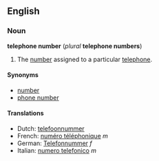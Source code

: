 ==English==
===Noun===
'''telephone number''' (''plural'' '''telephone numbers''')

#The [[number]] assigned to a particular [[telephone]].

====Synonyms====
*[[number]]
*[[phone number]]

====Translations====
*Dutch: [[telefoonnummer]]
*French: [[numéro téléphonique]] ''m''
*German: [[Telefonnummer]] ''f''
*Italian: [[numero telefonico]] ''m''